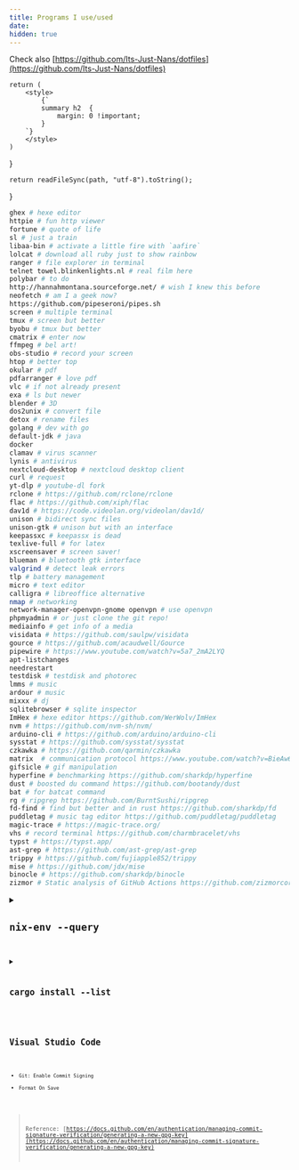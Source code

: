 ```yaml
---
title: Programs I use/used
date:
hidden: true
---
```


Check also [https://github.com/Its-Just-Nans/dotfiles](https://github.com/Its-Just-Nans/dotfiles)

    return (
        <style>
            {`
            summary h2  {
                margin: 0 !important;
            }
        `}
        </style>
    )
}



    return readFileSync(path, "utf-8").toString();
}

<LocalStyle/>


```sh
ghex # hexe editor
httpie # fun http viewer
fortune # quote of life
sl # just a train
libaa-bin # activate a little fire with `aafire`
lolcat # download all ruby just to show rainbow
ranger # file explorer in terminal
telnet towel.blinkenlights.nl # real film here
polybar # to do
http://hannahmontana.sourceforge.net/ # wish I knew this before
neofetch # am I a geek now?
https://github.com/pipeseroni/pipes.sh
screen # multiple terminal
tmux # screen but better
byobu # tmux but better
cmatrix # enter now
ffmpeg # bel art!
obs-studio # record your screen
htop # better top
okular # pdf
pdfarranger # love pdf
vlc # if not already present
exa # ls but newer
blender # 3D
dos2unix # convert file
detox # rename files
golang # dev with go
default-jdk # java
docker
clamav # virus scanner
lynis # antivirus
nextcloud-desktop # nextcloud desktop client
curl # request
yt-dlp # youtube-dl fork
rclone # https://github.com/rclone/rclone
flac # https://github.com/xiph/flac
dav1d # https://code.videolan.org/videolan/dav1d/
unison # bidirect sync files
unison-gtk # unison but with an interface
keepassxc # keepassx is dead
texlive-full # for latex
xscreensaver # screen saver!
blueman # bluetooth gtk interface
valgrind # detect leak errors
tlp # battery management
micro # text editor
calligra # libreoffice alternative
nmap # networking
network-manager-openvpn-gnome openvpn # use openvpn
phpmyadmin # or just clone the git repo!
mediainfo # get info of a media
visidata # https://github.com/saulpw/visidata
gource # https://github.com/acaudwell/Gource
pipewire # https://www.youtube.com/watch?v=5a7_2mA2LYQ
apt-listchanges
needrestart
testdisk # testdisk and photorec
lmms # music
ardour # music
mixxx # dj
sqlitebrowser # sqlite inspector
ImHex # hexe editor https://github.com/WerWolv/ImHex
nvm # https://github.com/nvm-sh/nvm/
arduino-cli # https://github.com/arduino/arduino-cli
sysstat # https://github.com/sysstat/sysstat
czkawka # https://github.com/qarmin/czkawka
matrix  # communication protocol https://www.youtube.com/watch?v=BieAw6lwntU
gifsicle # gif manipulation
hyperfine # benchmarking https://github.com/sharkdp/hyperfine
dust # boosted du command https://github.com/bootandy/dust
bat # for batcat command
rg # ripgrep https://github.com/BurntSushi/ripgrep
fd-find # find but better and in rust https://github.com/sharkdp/fd
puddletag # music tag editor https://github.com/puddletag/puddletag
magic-trace # https://magic-trace.org/
vhs # record terminal https://github.com/charmbracelet/vhs
typst # https://typst.app/
ast-grep # https://github.com/ast-grep/ast-grep
trippy # https://github.com/fujiapple852/trippy
mise # https://github.com/jdx/mise
binocle # https://github.com/sharkdp/binocle
zizmor # Static analysis of GitHub Actions https://github.com/zizmorcore/zizmor
```


<details>

<summary>

## `nix-env --query`

</summary>


<Code lang="shell" code={outputNix} />

</details>



<details>

<summary>

## `cargo install --list`

</summary>


<Code lang="shell" code={outputCargo} />

</details>

## Visual Studio Code

-   `Git: Enable Commit Signing`
-   `Format On Save`

> Reference: [https://docs.github.com/en/authentication/managing-commit-signature-verification/generating-a-new-gpg-key](https://docs.github.com/en/authentication/managing-commit-signature-verification/generating-a-new-gpg-key)
